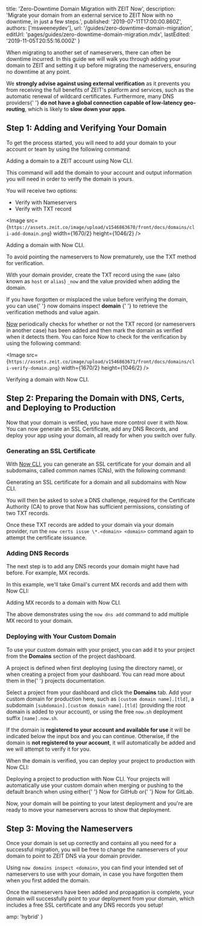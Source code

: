 
  title: 'Zero-Downtime Domain Migration with ZEIT Now',
  description:
    'Migrate your domain from an external service to ZEIT Now with no downtime, in just a few steps.',
  published: '2019-07-11T17:00:00.860Z',
  authors: ['msweeneydev'],
  url: '/guides/zero-downtime-domain-migration',
  editUrl: 'pages/guides/zero-downtime-domain-migration.mdx',
  lastEdited: '2019-11-05T20:55:16.000Z'
}

When migrating to another set of nameservers, there can often be downtime incurred. In this guide we will walk you through adding your domain to ZEIT and setting it up before migrating the nameservers, ensuring no downtime at any point.

<Note type="warning">
  We <b>strongly advise against using external verification</b> as it prevents
  you from receiving the full benefits of ZEIT's platform and services, such as
  the automatic renewal of wildcard certificates. Furthermore, many DNS
  providers{' '}
  <b>do not have a global connection capable of low-latency geo-routing</b>,
  which is likely to <b>slow down your apps</b>.
</Note>

## Step 1: Adding and Verifying Your Domain

To get the process started, you will need to add your domain to your account or team by using the following command:

<Snippet dark text="now domains add <domain>" />
<Caption>Adding a domain to a ZEIT account using <Link href="/now">Now CLI</Link>.</Caption>

This command will add the domain to your account and output information you will need in order to verify the domain is yours.

You will receive two options:

- Verify with Nameservers
- Verify with TXT record

<Image
  src={`https://assets.zeit.co/image/upload/v1546863670/front/docs/domains/cli-add-domain.png`}
  width={1670/2}
  height={1046/2}
/>
<Caption>Adding a domain with <Link href="/docs/v2/getting-started/installation">Now CLI</Link>.</Caption>

To avoid pointing the nameservers to Now prematurely, use the TXT method for verification.

With your domain provider, create the TXT record using the `name` (also known as `host` or `alias`) `_now` and the value provided when adding the domain.

<Note>
  If you have forgotten or misplaced the value before verifying the domain, you
  can use{' '}
  <InlineCode>
    now domains inspect <b>domain</b>
  </InlineCode>{' '}
  to retrieve the verification methods and value again.
</Note>

[Now](/now) periodically checks for whether or not the TXT record (or nameservers in another case) has been added and then mark the domain as verified when it detects them. You can force Now to check for the verification by using the following command:

<Snippet dark text="now domains verify <domain>" />

<Image
  src={`https://assets.zeit.co/image/upload/v1546863671/front/docs/domains/cli-verify-domain.png`}
  width={1670/2}
  height={1046/2}
/>
<Caption>Verifying a domain with <Link href="/now">Now CLI</Link>.</Caption>

## Step 2: Preparing the Domain with DNS, Certs, and Deploying to Production

Now that your domain is verified, you have more control over it with Now. You can now generate an SSL Certificate, add any DNS Records, and deploy your app using your domain, all ready for when you switch over fully.

### Generating an SSL Certificate

With [Now CLI](/docs/v2/getting-started/installation), you can generate an SSL certificate for your domain and all subdomains, called common names (CNs), with the following command:

<Snippet dark text="now certs issue \*.<domain> <domain> --challenge-only" />
<Caption>Generating an SSL certificate for a domain and all subdomains with <Link href="/now">Now CLI</Link>.</Caption>

You will then be asked to solve a DNS challenge, required for the Certificate Authority (CA) to prove that Now has sufficient permissions, consisting of two TXT records.

Once these TXT records are added to your domain via your domain provider, run the `now certs issue \*.<domain> <domain>` command again to attempt the certificate issuance.

### Adding DNS Records

The next step is to add any DNS records your domain might have had before. For example, MX records.

In this example, we'll take Gmail's current MX records and add them with Now CLI:

<Snippet
  dark
  text="now dns add <domain> @ MX ASPMX.L.GOOGLE.COM 1 && now dns add <domain> @ MX ALT1.ASPMX.L.GOOGLE.COM 5 && now dns add <domain> @ MX ALT2.ASPMX.L.GOOGLE.COM 5 && now dns add <domain> @ MX ALT3.ASPMX.L.GOOGLE.COM 10 && now dns add <domain> @ MX ALT4.ASPMX.L.GOOGLE.COM 10"
/>

<Caption>
  Adding MX records to a domain with <Link href="/now">Now CLI</Link>.
</Caption>

The above demonstrates using the `now dns add` command to add multiple MX record to your domain.

### Deploying with Your Custom Domain

To use your custom domain with your project, you can add it to your project from the **Domains** section of the project dashboard.

<Note>
  A project is defined when first deploying (using the directory name), or when
  creating a project from your dashboard. You can read more about them in the{' '}
  <Link href="/docs/v2/platform/projects/">projects documentation</Link>.
</Note>

Select a project from your dashboard and click the **Domains** tab. Add your custom domain for production here, such as `[custom domain name].[tld]`, a subdomain `[subdomain].[custom domain name].[tld]` (providing the root domain is added to your account), or using the free `now.sh` deployment suffix `[name].now.sh`.

If the domain is **registered to your account and available for use** it will be indicated below the input box and you can continue. Otherwise, if the domain is **not registered to your account**, it will automatically be added and we will attempt to verify it for you.

When the domain is verified, you can deploy your project to production with Now CLI:

<Snippet dark text="now --prod" />
<Caption>Deploying a project to production with Now CLI.</Caption>

<Note>
  Your projects will automatically use your custom domain when merging or
  pushing to the default branch when using either{' '}
  <Link href="/docs/v2/integrations/now-for-gitlab">Now for GitHub</Link> or{' '}
  <Link href="/docs/v2/integrations/now-for-gitlab">Now for GitLab</Link>.
</Note>

Now, your domain will be pointing to your latest deployment and you're are ready to move your nameservers across to show that deployment.

## Step 3: Moving the Nameservers

Once your domain is set up correctly and contains all you need for a successful migration, you will be free to change the nameservers of your domain to point to ZEIT DNS via your domain provider.

Using `now domains inspect <domain>`, you can find your intended set of nameservers to use with your domain, in case you have forgotten them when you first added the domain.

Once the nameservers have been added and propagation is complete, your domain will successfully point to your deployment from your domain, which includes a free SSL certificate and any DNS records you setup!


  amp: 'hybrid'
}
